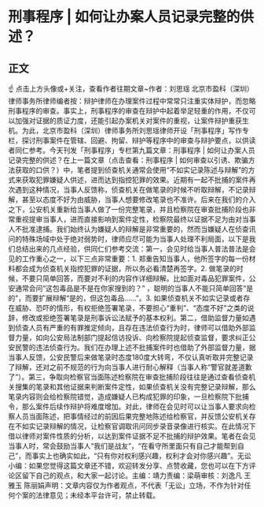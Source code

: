 # 刑事程序 | 如何让办案人员记录完整的供述？
## 正文
☝ 点击上方头像或+关注，查看作者往期文章~作者：刘思瑶 北京市盈科（深圳）律师事务所律师编者按：辩护律师在办理案件过程中常常只注重实体辩护，而忽略刑事程序的审查。事实上，刑事程序的审查在辩护中起着举足轻重的作用，不仅可以加强对证据的质证力度，还能引起办案机关对案件的重视，让案件辩护重获生机。为此，北京市盈科（深圳）律师事务所刘思瑶律师开设「刑事程序」写作专栏，探讨刑事案件在管辖、回避、拘留、辩护等程序中的审查与辩护要点，以供读者同仁参考。今天刊发「刑事程序」专栏第九篇文章：刑事程序 | 如何让办案人员记录完整的供述？在上一篇文章（点击查看：刑事程序 | 如何审查以引诱、欺骗方法获取的口供？）中，笔者提到侦查机关通常会使用“不如实记录陈述与辩解”的方式来获取犯罪嫌疑人供述，进而达到指控犯罪的效果。近期有一起不批捕的案件再次遇到这种情况，当事人反馈称，侦查机关在做笔录的时候不听取辩解，不记录辩解，甚至以态度不好为由威胁，当事人想要修改笔录也不准许。后来在我们的介入之下，公安机关重新给当事人做了一份完整笔录，并且检察院在审查批捕阶段也非常重视提审当事人，进而直接影响到案件定性，检察院最终以证据不足为由对当事人不批准逮捕。我们始终认为嫌疑人的辩解是非常重要的，然而当嫌疑人在侦查讯问的特殊场域中处于绝对弱势时，律师应尽可能为当事人处理不利局面，以下是我们总结出来的几点经验，供同仁们参考交流：第一，会见时给当事人普法普法是会见的工作重心之一，以下三点非常重要：1. 郑重告知当事人，他所签字的每一份材料都会成为侦查机关指控犯罪的证据，所以务必看清楚再签字。2. 做笔录的时候，不要只简单回答，而要对不利的内容作详细辩解。比如面对毒品犯罪案件，公安通常会问“这包毒品是不是在你家搜到的？” ，聪明的当事人不能只简单回答“是的”，而要扩展辩解“是的，但这包毒品……”。3. 如果侦查机关不如实记录或者存在威胁、恐吓的情形，有权拒绝签署笔录，不要担心“重判”、“态度不好”之类的说辞，修改或拒绝签署笔录是刑事诉讼法赋予的基本权利。第二，借助监督力量如遇到侦查人员有严重的有罪推定倾向，且存在违法侦查行为时，律师可以借助外部监督力量，如向公安局法制部门提起信访投诉、向检察院提起侦查监督，要求纠正公安民警的违法侦查行为。我们在办理上述不批捕案件时也借助了外部监督力量，据当事人反馈，公安民警后来做笔录时态度180度大转弯，不仅认真听取并完整记录了辩解，还对之前不规范的行为向当事人进行耐心解释（当事人称“警官就差道歉了”）。第三，争取向检察官当面陈述检察院在审查批捕阶段往往是通过查看侦查机关搜集的笔录和其他证据来判断案件定性，如果侦查机关没有完整记录辩解，那么笔录内容则会给检察院错觉，造成嫌疑人已构成犯罪的印象，一旦检察院下批捕令，那么案件后续作辩护将难度增加。对此，律师在会见时可以让当事人要求向检察人员当面陈述，把事情经过的前因后果完整地陈述给检察官，并反馈公安机关存在不如实记录辩解的情况，让检察官调取讯问同步录音录像进行核实。在此情况下借以律师对案件性质的分析，以达到案件证据不足不批捕的辩护效果。笔者在会见当事人时，常会鼓励当事人“我们是战友”，“在看守所里面只有自己才能帮到自己”，而事实上也确实如此，“只有你对权利感兴趣，权利才会对你感兴趣”。无讼小编：如果您觉得这篇文章还不错，欢迎转发分享、点赞收藏，您也可以在下方评论区留下自己的观点，和大家一起讨论。主编：靖力责编：梁萌审核：刘逸凡 王雅玉 陈丽娟声明：文章内容仅为作者观点，不代表「无讼」立场，不作为针对任何个案的法律意见；未经本平台许可，禁止转载。